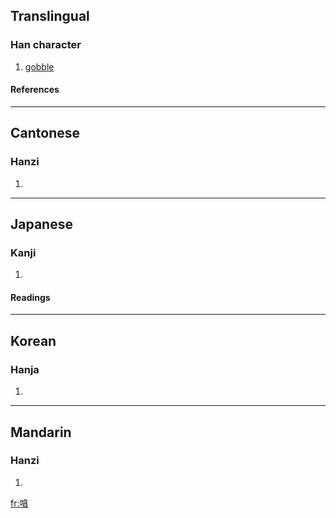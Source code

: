 ==Translingual==
===Han character===
{{Han char|rn=30|rad=口|as=11|sn=14|four=6808<sub>6</sub>|canj=口人戈金 (ROIC)}}
# [[gobble]]
====References====
{{Han ref|kx=0204.290|dkj=04157|dj=0427.090|hdz=10678.010|uh=55FF|ud=22015|bh=E154|bd=57684}}
----
==Cantonese==
===Hanzi===
{{yue-hanzi|jyut=|y=taam2}}
# {{defn|Cantonese}}
----
==Japanese==
===Kanji===
{{ja-kanji|grade=|rs=口11}}
# {{defn|Japanese}} 
====Readings====
{{ja-readings|on=[[たん]] (tan), [[とん]] (ton)|kun=[[こえ]] (koe)}}
----
==Korean==
===Hanja===
{{ko-hanja|hangeul=탐|rv=tam|mr=t'am}}
# {{defn|Korean}}
----
==Mandarin==
===Hanzi===
{{cmn-hanzi|pin=[[tǎn]] (tan3)|wg=t'an<sup>3</sup>}}
# {{defn|Mandarin}}

[[fr:嗿]]